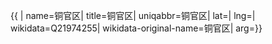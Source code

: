 {{ {{{1|PRC admin/showdata}}}|
name=铜官区|
title=铜官区|
uniqabbr=铜官区|
lat=|
lng=|
wikidata=Q21974255|
wikidata-original-name=铜官区|
arg={{{arg|}}}}}